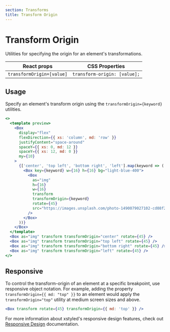 ```yaml
---
section: Transforms
title: Transform Origin
---
```


# Transform Origin

Utilities for specifying the origin for an element's transformations.

| React props               | CSS Properties               |
| ------------------------- | ---------------------------- |
| `transformOrigin=[value]` | `transform-origin: [value];` |

## Usage

Specify an element's transform origin using the `transformOrigin={keyword}` utilities.

```jsx preview
<>
  <template preview>
    <Box
      display="flex"
      flexDirection={{ xs: 'column', md: 'row' }}
      justifyContent="space-around"
      spaceY={{ xs: 0, md: 12 }}
      spaceY={{ xs: 12, md: 0 }}
      my={10}
    >
      {['center', 'top left', 'bottom right', 'left'].map(keyword => (
        <Box key={keyword} w={16} h={16} bg="light-blue-400">
          <Box
            as="img"
            h={16}
            w={16}
            transform
            transformOrigin={keyword}
            rotate={45}
            src="https://images.unsplash.com/photo-1490079027102-cd08f2308c73?ixlib=rb-1.2.1&ixid=MXwxMjA3fDB8MHxwaG90by1wYWdlfHx8fGVufDB8fHw%3D&auto=format&fit=crop&w=285&h=285&q=80"
          />
        </Box>
      ))}
    </Box>
  </template>
  <Box as="img" transform transformOrigin="center" rotate={45} />
  <Box as="img" transform transformOrigin="top left" rotate={45} />
  <Box as="img" transform transformOrigin="bottom right" rotate={45} />
  <Box as="img" transform transformOrigin="left" rotate={45} />
</>
```

## Responsive

To control the transform-origin of an element at a specific breakpoint, use responsive object notation. For example, adding the property `transformOrigin={{ md: "top" }}` to an element would apply the `transformOrigin="top"` utility at medium screen sizes and above.

```jsx
<Box transform rotate={45} transformOrigin={{ md: 'top' }} />
```

For more information about xstyled's responsive design features, check out [Responsive Design](@TODO-link) documentation.
